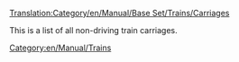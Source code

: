 [[Translation:Category/en/Manual/Base Set/Trains/Carriages]]

This is a list of all non-driving train carriages.

[[Category:en/Manual/Trains]]